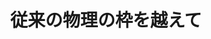 ﻿---
title: "従来の物理の枠を越えて"
category: "理学院"
vol: "45"
interviewee: "西森 秀稔 "
url: ""
tags: []
pdf: "45-2.pdf"
facephoto: ""
career: ""
preface: "ここ西森ではスピングラスという一種の複雑な状態を統計力学を用いて研究している。またこのように複雑な系を扱う統計力学の手法を用いて、画像修復に取り組んでいる。さらに、西森教授の研究方針について伺った。"
---
